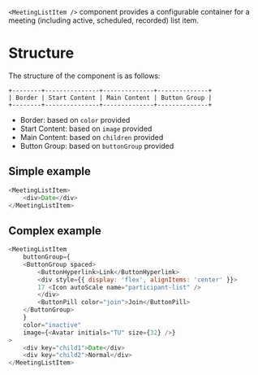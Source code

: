 `<MeetingListItem />` component provides a configurable container for a meeting (including active, scheduled, recorded) list item.

# Structure

The structure of the component is as follows:
```
+--------+---------------+--------------+--------------+
| Border | Start Content | Main Content | Button Group |
+--------+---------------+--------------+--------------+
```
- Border: based on `color` provided
- Start Content: based on `image` provided
- Main Content: based on `children` provided
- Button Group: based on `buttonGroup` provided

## Simple example
```js
<MeetingListItem>
    <div>Date</div>
</MeetingListItem>
```

## Complex example
```js
<MeetingListItem
    buttonGroup={
    <ButtonGroup spaced>
        <ButtonHyperlink>Link</ButtonHyperlink>
        <div style={{ display: 'flex', alignItems: 'center' }}>
        17 <Icon autoScale name="participant-list" />
        </div>
        <ButtonPill color="join">Join</ButtonPill>
    </ButtonGroup>
    }
    color="inactive"
    image={<Avatar initials="TU" size={32} />}
>
    <div key="child1">Date</div>
    <div key="child2">Normal</div>
</MeetingListItem>
```
